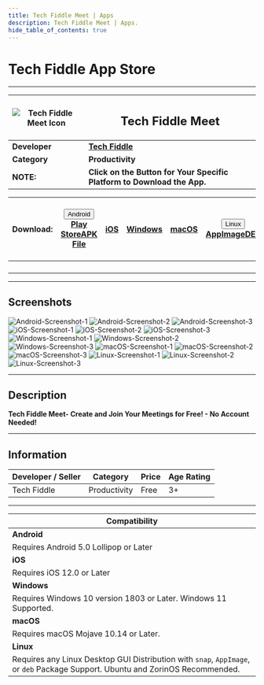 ```yaml
---
title: Tech Fiddle Meet | Apps
description: Tech Fiddle Meet | Apps.
hide_table_of_contents: true
---
```



# Tech Fiddle App Store

---

| ![Tech Fiddle Meet Icon](/img/apps/comp-labs-meet/icon.png) | <h2>Tech Fiddle Meet</h2>                                               |
| ----------------------------------------------------------- | ----------------------------------------------------------------------- |
| **Developer**                                               | [**Tech Fiddle**](https://complabs.in/apps)                             |
| **Category**                                                | **Productivity**                                                        |
| **NOTE:**                                                   | **Click on the Button for Your Specific Platform to Download the App.** |

| **Download:** | <div class="dropdown disabled"><button class="disabled button button--primary"><i class="fa-brands fa-android"></i> Android <i class="fa-solid fa-caret-down"></i></button><div class="disabled dropdown-content"><a class="disabled" href="#">Play Store</a><a class="disabled" href="#">APK File</a></div></div> | <a href="#" target="_blank" rel="noopener noreferrer" class="button button--primary disabled"><i class="fa-brands fa-app-store-ios"></i> iOS</a> | <a href="https://github.com/Comp-Labs/comp-labs-meet/releases/latest/download/comp-labs-meet.exe" target="_blank" rel="noopener noreferrer" class="button button--primary"><i class="fa-brands fa-windows"></i> Windows</a> | <a href="https://github.com/Comp-Labs/comp-labs-meet/releases/latest/download/comp-labs-meet.dmg" target="_blank" rel="noopener noreferrer" class="button button--primary"><i class="fa-brands fa-apple"></i> macOS</a> | <div class="dropdown"><button class="button button--primary"><i class="fa-brands fa-linux"></i> Linux <i class="fa-solid fa-caret-down"></i></button><div class="dropdown-content"><a href="https://github.com/Comp-Labs/comp-labs-meet/releases/latest/download/comp-labs-meet-x86_64.AppImage">AppImage</a><a href="https://github.com/Comp-Labs/comp-labs-meet/releases/latest/download/comp-labs-meet-amd64.deb">DEB</a></div></div> | [![Get it from the Snap Store](https://snapcraft.io/static/images/badges/en/snap-store-black.svg)](https://snapcraft.io/comp-labs-meet) |
| :-----------: | :----------------------------------------------------------------------------------------------------------------------------------------------------------------------------------------------------------------------------------------------------------------------------------------------------------------: | :----------------------------------------------------------------------------------------------------------------------------------------------: | :-------------------------------------------------------------------------------------------------------------------------------------------------------------------------------------------------------------------------: | :---------------------------------------------------------------------------------------------------------------------------------------------------------------------------------------------------------------------: | :--------------------------------------------------------------------------------------------------------------------------------------------------------------------------------------------------------------------------------------------------------------------------------------------------------------------------------------------------------------------------------------------------------------------------------------: | :-------------------------------------------------------------------------------------------------------------------------------------: |
|               |                                                                                                                                                                                                                                                                                                                    |                                                                                                                                                  |                                                                                                                                                                                                                             |                                                                                                                                                                                                                         |                                                                                                                                                                                                                                                                                                                                                                                                                                          |
|               |                                                                                                                                                                                                                                                                                                                    |                                                                                                                                                  |                                                                                                                                                                                                                             |                                                                                                                                                                                                                         |                                                                                                                                                                                                                                                                                                                                                                                                                                          |
|               |                                                                                                                                                                                                                                                                                                                    |                                                                                                                                                  |                                                                                                                                                                                                                             |                                                                                                                                                                                                                         |                                                                                                                                                                                                                                                                                                                                                                                                                                          |
|               |                                                                                                                                                                                                                                                                                                                    |                                                                                                                                                  |                                                                                                                                                                                                                             |                                                                                                                                                                                                                         |                                                                                                                                                                                                                                                                                                                                                                                                                                          |

---

## Screenshots

<Tabs className="unique-tabs">
  <TabItem value="Android">
    <img src="https://complabs.in/img/blog/default.jpg" alt="Android-Screenshot-1"></img>
    <img src="https://complabs.in/img/blog/default.jpg" alt="Android-Screenshot-2"></img>
    <img src="https://complabs.in/img/blog/default.jpg" alt="Android-Screenshot-3"></img>
  </TabItem>
  <TabItem value="iOS">
    <img src="https://complabs.in/img/blog/default.jpg" alt="iOS-Screenshot-1"></img>
    <img src="https://complabs.in/img/blog/default.jpg" alt="iOS-Screenshot-2"></img>
    <img src="https://complabs.in/img/blog/default.jpg" alt="iOS-Screenshot-3"></img>
  </TabItem>
  <TabItem value="Windows">
    <img src="/img/apps/comp-labs-meet/win-snap-1.jpg" alt="Windows-Screenshot-1"></img>
    <img src="/img/apps/comp-labs-meet/win-snap-2.jpg" alt="Windows-Screenshot-2"></img>
    <img src="/img/apps/comp-labs-meet/win-snap-3.jpg" alt="Windows-Screenshot-3"></img>
  </TabItem>
  <TabItem value="macOS">
    <img src="https://complabs.in/img/blog/default.jpg" alt="macOS-Screenshot-1"></img>
    <img src="https://complabs.in/img/blog/default.jpg" alt="macOS-Screenshot-2"></img>
    <img src="https://complabs.in/img/blog/default.jpg" alt="macOS-Screenshot-3"></img>
  </TabItem>
  <TabItem value="Linux">
    <img
      src="/img/apps/comp-labs-meet/linux-snap-1.png"
      alt="Linux-Screenshot-1"
    ></img>
    <img
      src="/img/apps/comp-labs-meet/linux-snap-2.png"
      alt="Linux-Screenshot-2"
    ></img>
    <img
      src="/img/apps/comp-labs-meet/linux-snap-3.png"
      alt="Linux-Screenshot-3"
    ></img>
  </TabItem>
</Tabs>

---

## Description

**Tech Fiddle Meet- Create and Join Your Meetings for Free! - No Account Needed!**

---

## Information

| Developer / Seller | Category     | Price | Age Rating |
| ------------------ | ------------ | ----- | ---------- |
| Tech Fiddle        | Productivity | Free  | 3+         |

---

| **Compatibility**                                                                                                              |
| ------------------------------------------------------------------------------------------------------------------------------ |
| **Android**                                                                                                                    |
| Requires Android 5.0 Lollipop or Later                                                                                         |
| **iOS**                                                                                                                        |
| Requires iOS 12.0 or Later                                                                                                     |
| **Windows**                                                                                                                    |
| Requires Windows 10 version 1803 or Later. Windows 11 Supported.                                                               |
| **macOS**                                                                                                                      |
| Requires macOS Mojave 10.14 or Later.                                                                                          |
| **Linux**                                                                                                                      |
| Requires any Linux Desktop GUI Distribution with `snap`, `AppImage`, or `deb` Package Support. Ubuntu and ZorinOS Recommended. |
